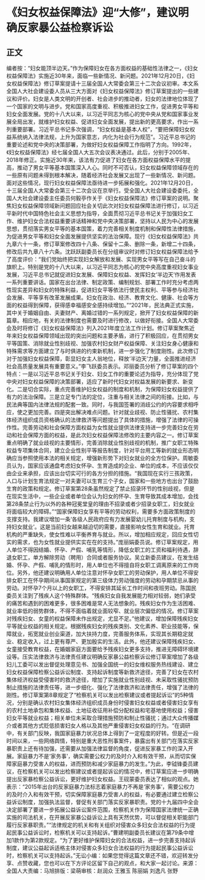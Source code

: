# 《妇女权益保障法》迎“大修”，建议明确反家暴公益检察诉讼
## 正文
编者按：“妇女能顶半边天。”作为保障妇女在各方面权益的基础性法律之一，《妇女权益保障法》实施近30年来，面临一些新情况、新问题。2021年12月20日，《妇女权益保障法》修订草案提请十三届全国人大常委会第三十二次会议初审。本文系全国人大社会建设委人员从三大方面对《妇女权益保障法》修订草案提出的一些建议和评价。妇女是人类文明的开创者、社会进步的推动者，妇女的法律地位体现了一个国家的文明与进步。党和国家高度重视、积极推进妇女工作，促进男女平等和妇女全面发展。党的十八大以来，以习近平同志为核心的党中央从党和国家事业发展全局出发，就维护妇女权益、促进妇女全面发展，提出新的更高要求，作出一系列重要部署。习近平总书记多次强调，“妇女权益是基本人权”，“要把保障妇女权益系统纳入法律法规，上升为国家意志，内化为社会行为规范”。习近平总书记的重要论述和党中央的决策部署，为做好妇女权益保障工作指明了方向。1992年，《妇女权益保障法》经七届全国人大五次会议表决通过。此后，分别于2005年、2018年修正。实施近30年来，该法有力促进了妇女在各方面权益保障水平的提高，推动了男女平等基本国策深入人心。同时不可否认，妇女权益保障领域存在的一些原有问题未得到根本解决，随着经济社会发展又出现了一些新情况、新问题。面对这些情况，现行妇女权益保障法亟待进一步拓展和强化。2021年12月20日，十三届全国人大常委会第三十二次会议在京举行。受全国人大社会建设委委托，全国人大社会建设委主任委员何毅亭作关于《妇女权益保障法》修订草案的说明。聚焦妇女权益保障领域新问题回应社会关切此次对妇女权益保障法进行修订，以习近平新时代中国特色社会主义思想为指导，全面贯彻习近平总书记关于加强妇女工作、维护妇女合法权益重要讲话精神和党中央决策部署，坚持以人民为中心的发展思想，贯彻落实男女平等的基本国策，着力完善相关制度机制和保障性法律措施，为促进男女平等和妇女全面发展提供坚实的法治保障。现行《妇女权益保障法》共九章六十一条，修订草案修改四十八条、保留十二条、删除一条，新增二十四条，修改后共九章八十六条。沈跃跃副委员长在分组审议时对修订妇女权益保障法给予了高度评价：“我们党始终把实现妇女解放和发展、实现男女平等写在自己奋斗的旗帜上。特别是党的十八大以来，以习近平同志为核心的党中央高度重视妇女事业发展，习近平总书记就促进妇女发展、保障妇女权益、发挥妇女‘半边天’作用发表一系列重要讲话。国家在出台法律、制定政策、编制规划、部署工作时充分考虑两性现实差异和妇女的特殊利益，促进妇女平等依法行使民主权利、平等参与经济社会发展、平等享有改革发展成果。妇女在政治、经济、教育文化、健康、社会等方面的权益得到保障，获得感幸福感安全感持续增加。”“2021年，民法典正式实施，其中关于婚姻自由、夫妻财产、离婚过错的一系列规定，掀开了妇女权益保障的新篇章。相应地，有关的法律制度也需要及时进行修改，以做好衔接。全国人大常委会及时将修订《妇女权益保障法》列入2021年度立法工作计划。修订草案聚焦近年来妇女权益保障领域出现的突出问题和主要矛盾，进行了积极回应，在贯彻男女平等国策、消除就业性别歧视、加强农村妇女财产权益保障、关注妇女身心健康和特殊需求等方面建立了与时俱进的约束新机制，进一步强化了制度刚性。此次修订对于加强妇女权益保障，彰显妇女主人翁地位，释放‘半边天’力量，全面推进经济社会高质量发展具有重要意义。”李飞跃委员表示。邓丽委员分析了修订草案的四个特点：一是以习近平总书记关于妇女、妇女工作的重要论述为指导，充分体现了党中央对妇女权益保障的决策部署，适应了新时代妇女对权益发展的新要求、新变化。二是切合实际，重点完善维护妇女权益的制度和机制，为保障妇女权益提供了有力的法治保障。三是立足专门法的定位，注重与相关法律之间的衔接。比如，与民法典等国内法律法规的配套一致。同时，与我国签署的消歧公约的内容要求相呼应，使之更加完善。四是突出解决难点问题。针对就业歧视、防止性骚扰、农村集体经济组织成员资格确认的法律救济等问题提出了具体的措施，增强了法律的可操作性。完善劳动和社会保障方面权益为女性就业提供法律支持进一步完善妇女在劳动和社会保障方面的权益，是此次妇女权益保障法修改的主要内容之一。修订草案重点明确了就业歧视的主要情形，完善消除就业性别歧视的机制，推广女职工特殊权益专项集体合同，建立企业性别平等报告制度，针对平台用工等新的就业形态明确应当参照使用本法的相关规定，增强新形势下对妇女就业的全方位保护。周敏委员认为，国家应该通盘考虑妇女怀孕、生育造成的企业、单位的成本，不应该仅仅由企业来承担，应该出台切实可行的各方分担的措施。“我国现在实行三孩政策，人口与计划生育法规定一对夫妻可以生育三个子女，国家和一些地方也出台了鼓励生育的政策和规定。修订草案第28条虽然规定了禁止招录环节的性别歧视，但是在现实生活中，一些企业或者单位会认为妇女的怀孕、生育导致其成本增加，会找第28条禁止行为以外的各种冠冕堂皇的理由不招录或者少招录女职工，妇女就业将面临较大的障碍。”“国家保障妇女享有平等的劳动权利，需要多方面政策制度的支撑支持。我建议增加一条‘各级人民政府应有力发展婴幼儿托育制度与机构，支持妇女就业’。这是当前妇女越来越迫切的需要，直接影响女性生育和就业。托育机构的严重缺失，使女性难以平衡养育与就业。所以，增加相应规定，回应女性切实的需求，也为女性就业提供实实在在的支持。”庞丽娟委员说。修订草案规定，用人单位不得因结婚、怀孕、产假、哺乳等情形，降低女职工的工资和福利待遇，辞退女职工，单方解除劳动（聘用）合同或者服务协议。吴立新委员建议，在发生结婚、怀孕、产假、哺乳的情形时，用人单位也不得擅自将女职工调离原来的工作岗位。另外，他还建议明确用人单位注意对怀孕女职工的劳动保护，用人单位不得安排女职工在怀孕期间从事国家规定的第三级体力劳动强度的劳动和孕期禁忌从事的劳动。对怀孕7个月以上的女职工，不得安排其延长工作时间和夜班劳动。陈国民委员关注到了残疾人这个特殊群体。“残疾妇女自我发展能力相对较弱，她们承受的痛苦和遇到的困难更多，很多困难是常人无法想象的。残疾妇女作为生活困难、就业率低的弱势群体，不得不面临着就业面较窄、就业层次偏低的情况。修订草案对残疾妇女、女童的权益保障未作出规定，尤显不足。”他建议，增加保障残疾妇女平等就业权益的相关规定。根据残疾妇女的残疾类别、文化素养、职业技能等，保障就业，拓宽就业创业渠道，加大扶持力度，完善服务体系，实现其长期稳定就业、稳定收入，过上更有尊严、更加殷实的生活。此外，他还建议保障残疾妇女、女童接受教育权益，在婚姻家庭方面要给予残疾妇女更多支持，推进无障碍环境建设等。压实法律救济与法律责任建议明确反家暴公益检察诉讼修订草案增加了各级妇儿工委可以发出督促处理意见书、加强全国统一的妇女维权服务热线建设、建立妇女权益保障检察公益诉讼制度、支持起诉制度等新救济途径，完善了妇女在农村集体经济权益受侵害时的救济途径，增加了实施就业性别歧视、未采取性骚扰预防制止措施的法律责任等，进一步细化、强化了法律救济和法律责任，增强了法律的刚性。修订草案第8章规定了“检察机关可以发出检察建议或者提起诉讼”的5种情况，分别是确认农村妇女集体经济组织成员身份时侵害妇女权益或者侵害妇女享有的农村土地承包和集体权益、土地征收征用补偿分配权益和宅基地使用权益；侵害妇女平等就业权益；相关单位未采取合理措施预防和制止性骚扰；通过大众传播媒介或者其他方式贬低损害妇女人格以及其他严重侵害妇女权益的行为。“在调研中，有关部门反映，我国家庭暴力状况总体上得到了一定程度的好转。但是近一段时间以来，一些网络舆情，特别是重大恶性刑事案件，暴露出有关部门在落实反家暴职责上还有待加强，还需要从加强法律监督的角度，促进反家暴工作的深入开展。家庭暴力不是‘家务事’，确实需要公权力的及时介入和有效干预，从而切实保障家庭暴力受害人的权益，进而预防和减少家庭暴力的发生。”为此，李钺锋委员建议，在检察机关可以发出检察建议或者提起诉讼的情况中，修订草案应进一步明确提出反家暴检察公益诉讼，更好维护妇女权益。王砚蒙委员表达了相似的观点。她表示：“2015年出台的反家庭暴力法标志着家庭暴力不再是‘家务事’，需要公权力的及时介入和有效干预，切实保障家庭暴力受害人的权益，有必要通过建立检察公益诉讼制度，加强执法监督，督促有关部门落实反家暴职责。党的十九届四中全会决定部署了要进一步拓展公益诉讼案件范围，检察机关作为保障国家法律统一正确实施的司法机关，在开展反家暴公益诉讼上具有天然优势，可以督促相关职能部门履行反家暴职责。”“法律规定的机关和有关组织对侵害众多妇女合法权益的行为提起民事公益诉讼时，检察机关可以支持起诉。”曹建明副委员长建议在第79条中增加1款作为第2款规定。“为了更好维护保障妇女的合法权益，进一步完善支持起诉制度，建议公益起诉适格主体对侵害众多妇女合法权益的行为提起民事公益诉讼时，检察机关可以支持起诉。”无讼小编：如果您觉得这篇文章还不错，欢迎转发分享、点赞收藏，您也可以在下方评论区留下自己的观点，和大家一起讨论。来源：全国人大责编：马旭排版：梁萌审核：赵润众 王雅玉 陈丽娟 刘逸凡 张野